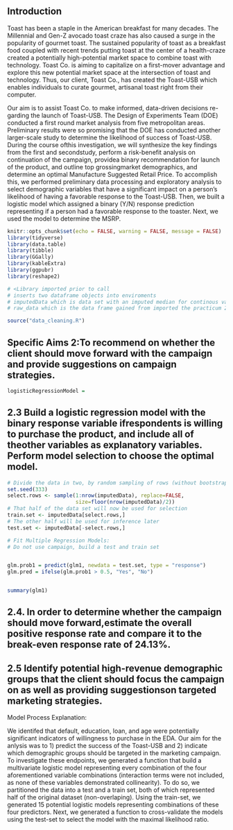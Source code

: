 ## Introduction

Toast has been a staple in the American breakfast for many decades.  The Millennial and Gen-Z avocado toast craze has also caused a surge in the popularity of gourmet toast.  The sustained popularity of toast as a breakfast food coupled with recent trends putting toast at the center of a health-craze created a potentially high-potential market space to combine toast with technology.  Toast Co. is aiming to capitalize on a first-mover advantage and explore this new potential market space at the intersection of toast and technology. Thus,  our  client,  Toast  Co.,  has  created  the Toast-USB which enables individuals to curate gourmet, artisanal toast right from their computer.  


Our  aim  is  to  assist  Toast  Co. to  make  informed,  data-driven  decisions  re-garding the launch of Toast-USB.  The Design of Experiments Team (DOE) conducted a first round market analysis from five metropolitan areas. Preliminary results were so promising that the DOE has conducted another larger-scale study to determine the likelihood of success of Toast-USB.  During the course ofthis investigation, we will synthesize the key findings from the first and secondstudy, perform a risk-benefit analysis on continuation of the campaign, providea binary recommendation for launch of the product,  and outline top grossingmarket demographics, and determine an optimal Manufacture Suggested Retail Price.  To accomplish this, we performed preliminary data processing and exploratory analysis to select demographic variables that have a significant impact on a person's likelihood of having a favorable response to the Toast-USB.  Then, we built a logistic model which assigned a binary (Y/N) response prediction representing if a person had a favorable response to the toaster.  Next, we used the model to determine the MSRP.


```r
knitr::opts_chunk$set(echo = FALSE, warning = FALSE, message = FALSE)
library(tidyverse)
library(data.table)
library(tibble)
library(GGally)
library(kableExtra)
library(ggpubr)
library(reshape2)

# <Library imported prior to call
# inserts two dataframe objects into enviroments
# imputedData which is data set with an imputed median for continous variables
# raw_data which is the data frame gained from imported the practicum 2 materials

source("data_cleaning.R")

```

## Specific Aims 2:To recommend on whether the client should move forward with the campaign and provide suggestions on campaign strategies.



```r
logisticRegressionModel = 

```










## 2.3  Build a logistic regression model with the binary response variable ifrespondents is willing to purchase the product, and include all of theother variables as explanatory variables.  Perform model selection to choose the optimal model.
```r
# Divide the data in two, by random sampling of rows (without bootstrapping)
set.seed(333)
select.rows <- sample(1:nrow(imputedData), replace=FALSE,
                      size=floor(nrow(imputedData)/2))
# That half of the data set will now be used for selection
train.set <- imputedData[select.rows,]
# The other half will be used for inference later
test.set <- imputedData[-select.rows,]

# Fit Multiple Regression Models:
# Do not use campaign, build a test and train set


glm.prob1 = predict(glm1, newdata = test.set, type = "response")
glm.pred = ifelse(glm.prob1 > 0.5, "Yes", "No")


summary(glm1)

```

## 2.4.  In order to determine whether the campaign should move forward,estimate  the  overall  positive  response  rate  and  compare  it  to  the break-even response rate of 24.13%.

## 2.5 Identify potential high-revenue demographic groups that the client should focus the campaign on as well as providing suggestionson targeted marketing strategies.


Model Process Explanation:

We identifed that default, education, loan, and age were potentially significant indicators of willingness to purchase in the EDA.  Our aim for the anlysis was to 1) predict the success of the Toast-USB and 2) indicate which demographic groups should be targeted in the marketing campaign. To investigate these endpoints, we generated a function that build a multivariate logistic model representing every combination of the four aforementioned variable combinations (interaction terms were not included, as none of these variables demonstrated collinearity). To do so, we partitioned the data into a test and a train set, both of which represented half of the original dataset (non-overlaping). Using the train-set, we generated 15 potential logistic models representing combinations of these four predictors.  Next, we generated a function to cross-validate the models using the test-set to select the model with the maximal likelihood ratio.  